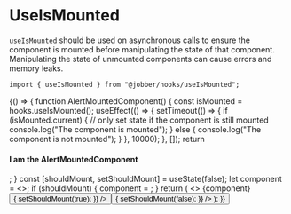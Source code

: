 
<Meta title="Hooks/useIsMounted" />

# UseIsMounted

`useIsMounted` should be used on asynchronous calls to ensure the component is
mounted before manipulating the state of that component. Manipulating the state
of unmounted components can cause errors and memory leaks.

```tsx
import { useIsMounted } from "@jobber/hooks/useIsMounted";
```

<Canvas>
  <Story name="useIsMounted">
    {() => {
      function AlertMountedComponent() {
        const isMounted = hooks.useIsMounted();
        useEffect(() => {
          setTimeout(() => {
            if (isMounted.current) {
              // only set state if the component is still mounted
              console.log("The component is mounted");
            } else {
              console.log("The component is not mounted");
            }
          }, 10000);
        }, []);
        return <h4>I am the AlertMountedComponent</h4>;
      }
      const [shouldMount, setShouldMount] = useState(false);
      let component = <></>;
      if (shouldMount) {
        component = <AlertMountedComponent />;
      }
      return (
        <>
          {component}
          <Button
            label={"Mount Component"}
            onClick={() => {
              setShouldMount(true);
            }}
          />
          <Button
            label={"Unmount Component"}
            onClick={() => {
              setShouldMount(false);
            }}
          />
        </>
      );
    }}
  </Story>
</Canvas>
